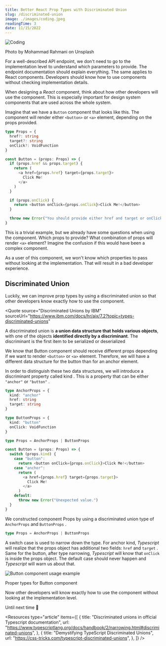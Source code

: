 ```yaml
---
title: Better React Prop Types with Discriminated Union
slug: /discriminated-union
image: ./images/coding.jpeg
readingTime: 3
date: 11/15/2022
---
```


<AIBadge />

<Intro
  title={props.pageContext.frontmatter.title}
  readingTime={props.pageContext.frontmatter.readingTime}
  date={props.pageContext.frontmatter.date}
/>

![Coding](./images/coding.jpeg)

<PhotoCaption>Photo by Mohammad Rahmani on Unsplash</PhotoCaption>

For a well-described API endpoint, we don't need to go to the implementation level to understand which parameters to provide.
The endpoint documentation should explain everything.
The same applies to React components.
Developers should know how to use components without checking implementation details.

When designing a _React_ component, think about how other developers will use the component.
This is especially important for design system components that are used across the whole system.

Imagine that we have a `Button` component that looks like this.
The component will render either `<button>` or `<a>` element, depending on the props provided.

```ts
type Props = {
  href?: string
  target?: string
  onClick?: VoidFunction
}

const Button = (props: Props) => {
  if (props.href && props.target) {
    return (
      <a href={props.href} target={props.target}>
        Click Me!
      </a>
    )
  }

  if (props.onClick) {
    return <button onClick={props.onClick}>Click Me!</button>
  }

  throw new Error("You should provide either href and target or onClick prop.")
}
```

This is a trivial example, but we already have some questions when using the component.
Which props to provide? What combination of props will render `<a>` element?
Imagine the confusion if this would have been a complex component.

As a user of this component, we won't know which properties to pass without looking at the implementation.
That will result in a bad developer experience.

## Discriminated Union

Luckily, we can improve prop types by using a discriminated union so that other developers know exactly how to use the component.

<Quote
  source="Discriminated Unions by IBM"
  sourceUrl="https://www.ibm.com/docs/hr/aix/7.2?topic=types-discriminated-unions"
>
  A discriminated union is **a union data structure that holds various
  objects**, with one of the objects **identified directly by a discriminant**.
  The discriminant is the first item to be serialized or deserialized
</Quote>

We know that Button component should receive different props depending if we want to render `<button>` or `<a>` element.
Therefore, we will have a different data structure for the button than for an anchor element.

In order to distinguish these two data structures, we will introduce a discriminant property called kind .
This is a property that can be either `"anchor"` or `"button"` .

```ts
type AnchorProps = {
  kind: "anchor"
  href: string
  target: string
}

type ButtonProps = {
  kind: "button"
  onClick: VoidFunction
}

type Props = AnchorProps | ButtonProps

const Button = (props: Props) => {
  switch (props.kind) {
    case "button":
      return <button onClick={props.onClick}>Click Me!</button>
    case "anchor":
      return (
        <a href={props.href} target={props.target}>
          Click Me!
        </a>
      )
    default:
      throw new Error("Unexpected value.")
  }
}
```

We constructed component Props by using a discriminated union type of `AnchorProps` and `ButtonProps` .

```ts
type Props = AnchorProps | ButtonProps
```

A switch case is used to narrow down the type. For anchor kind, _Typescript_ will realize that the props object has additional two fields: `href` and `target` .
Same for the button, after type narrowing, _Typescript_ will know that `onClick` is inside the props object.
The default case should never happen and _Typescript_ will warn us about that.

![Button component usage example](./images/discriminated-union/button-usage.gif)

<PhotoCaption>Proper types for Button component</PhotoCaption>

Now other developers will know exactly how to use the component without looking at
the implementation level.

Until next time 👋

<Divider />

<Resources
  type="article"
  items={[
    {
      title: "Discriminated unions in official Typescript documentation",
      url: "https://www.typescriptlang.org/docs/handbook/2/narrowing.html#discriminated-unions",
    },
    {
      title: "Demystifying TypeScript Discriminated Unions",
      url: "https://css-tricks.com/typescript-discriminated-unions",
    },
  ]}
/>
